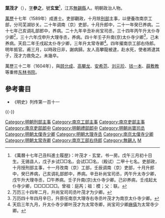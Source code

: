 '''葉茂才'''（{{bd|?||?||}}），[[表字|字]]'''參之'''，號'''玄堂'''<ref>《萬曆十七年己丑科進士履歴》：叶茂才 - 玄堂，书一房。戊午三月初十日生。无锡县人，戊子乡试□□名，会试□□名，（殿试）二甲十七名。吏部政，十月授刑部主事，十一月改南（京）工部，壬辰调南（京）吏部，十月升郎中，癸巳养病，己亥调礼部郎中，养病。辛丑补尚宝司丞，丙午升太寺少卿，戊午升大理寺丞，□午养病。壬子升南(京)太仆寺少卿。己卯养病，壬戌起太仆寺少卿，□□□□□□。曾祖：庭芮；祖：模；父：联。</ref>，江苏[[無錫縣|無錫縣]]人。明朝政治人物。

[[萬歷|萬歷]]十七年（1589年）成進士。吏部觀政，十月除[[刑部|刑部]]主事，以便養改南京工部，分司芜湖钞关。二十年调南（京）吏部，十月升郎中，二十一年癸巳养病。二十七年己亥调礼部郎中，养病。二十九年辛丑补尚宝司丞，三十四年丙午升太仆寺少卿<ref>万历三十四年二月，升尚宝司司丞叶茂才为少卿。</ref>，三十六年戊申升大理寺丞，养病。四十年壬子升南(京)太仆寺少卿<ref>万历四十年四月辛巳，升原任南京大理寺右寺丞叶茂才为南京太仆寺少卿。</ref>，己未养病。天启二年壬戌起太仆寺少卿，三年升太常寺卿<ref>天启三年九月，升太仆寺少卿叶茂才为太常寺卿，尚宝司少卿[[麻僖|麻僖]]为太常寺少卿。</ref>。四年擢南京工部右侍郎。明年抵官。甫三月，以時政日非，謝病歸。友人高攀龍被逮，赴水死，使者將逮其子，茂才力救免之。未幾卒。

萬歷三十二年（1604年），與[[顾允成|顾允成]]、[[高攀龙|高攀龙]]、[[安希范|安希范]]、[[刘元珍|刘元珍]]、[[钱一本|钱一本]]、[[薛敷教|薛敷教]]等重修[[东林书院|东林书院]]。

==參考書目==
{{reflist}}
*《明史》列传第一百十一
{{-}}
{{東林八君子}}
{{萬曆十七年己丑科殿試金榜}}
{{DEFAULTSORT:Ye葉}}
[[Category:明朝刑部主事|Category:明朝刑部主事]]
[[Category:南京工部主事|Category:南京工部主事]]
[[Category:南京吏部主事|Category:南京吏部主事]]
[[Category:南京吏部郎中|Category:南京吏部郎中]]
[[Category:明朝禮部郎中|Category:明朝禮部郎中]]
[[Category:明朝尚寶司丞|Category:明朝尚寶司丞]]
[[Category:明朝太僕寺少卿|Category:明朝太僕寺少卿]]
[[Category:明朝大理寺丞|Category:明朝大理寺丞]]
[[Category:南京太僕寺少卿|Category:南京太僕寺少卿]]
[[Category:明朝太常寺卿|Category:明朝太常寺卿]]
[[Category:南京工部右侍郎|Category:南京工部右侍郎]]
[[Category:無錫人|Category:無錫人]]
[[Category:葉姓|M]]